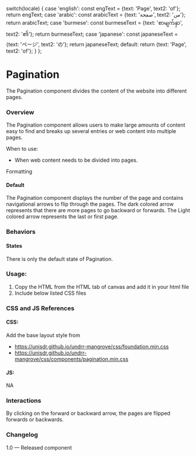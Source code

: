 
  switch(locale) {
    case 'english': const engText = {text: 'Page', text2: 'of'}; return engText;
    case 'arabic': const arabicText = {text: 'صفحة', text2: 'من'}; return arabicText;
    case 'burmese': const burmeseText = {text: 'စာမျက်နှာ', text2: '၏'}; return burmeseText;
    case 'japanese': const japaneseText = {text: 'ページ', text2: 'の'}; return japaneseText;
    default:
      return {text: 'Page', text2: 'of'};
  }
};

<Meta of={PaginationStories} />

# Pagination

The Pagination component divides the content of the website into different pages.

### Overview

The Pagination component allows users to make large amounts of content easy to find and breaks up several entries or web content into multiple pages.

When to use:

* When web content needs to be divided into pages.

Formatting

#### Default

The Pagination component displays the number of the page and contains navigational arrows to flip through the pages. The dark colored arrow represents that there are more pages to go backward or forwards. The Light colored arrow represents the last or first page.

### Behaviors

#### States

There is only the default state of Pagination.

<Canvas>
  <Story of={PaginationStories.Pagination} />
</Canvas>

### Usage:

1. Copy the HTML from the HTML tab of canvas and add it in your html file
2. Include below listed CSS files

### CSS and JS References

#### CSS:

Add the base layout style from

* https://unisdr.github.io/undrr-mangrove/css/foundation.min.css
* https://unisdr.github.io/undrr-mangrove/css/components/pagination.min.css

#### JS:

NA

### Interactions

By clicking on the forward or backward arrow, the pages are flipped forwards or backwards.

### Changelog

1.0 — Released component
